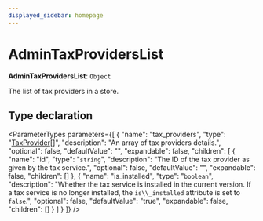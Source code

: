 ```yaml
---
displayed_sidebar: homepage
---
```



# AdminTaxProvidersList

 **AdminTaxProvidersList**: `Object`

The list of tax providers in a store.

## Type declaration

<ParameterTypes parameters={[
  {
    "name": "tax_providers",
    "type": "[TaxProvider](../../entities/classes/entities.TaxProvider.mdx)[]",
    "description": "An array of tax providers details.",
    "optional": false,
    "defaultValue": "",
    "expandable": false,
    "children": [
      {
        "name": "id",
        "type": "`string`",
        "description": "The ID of the tax provider as given by the tax service.",
        "optional": false,
        "defaultValue": "",
        "expandable": false,
        "children": []
      },
      {
        "name": "is_installed",
        "type": "`boolean`",
        "description": "Whether the tax service is installed in the current version. If a tax service is no longer installed, the `is\\_installed` attribute is set to `false`.",
        "optional": false,
        "defaultValue": "true",
        "expandable": false,
        "children": []
      }
    ]
  }
]} />
